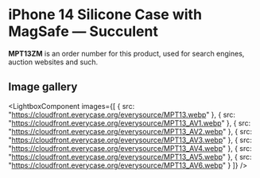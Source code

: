 
# iPhone 14 Silicone Case with MagSafe — Succulent

<Callout type='info' emoji='👉🏻'>**MPT13ZM** is an order number for this product, used for search engines, auction websites and such.</Callout>

## Image gallery

<LightboxComponent
    images={[
      {
        src: "https://cloudfront.everycase.org/everysource/MPT13.webp"
      },
      {
        src: "https://cloudfront.everycase.org/everysource/MPT13_AV1.webp"
      },
      {
        src: "https://cloudfront.everycase.org/everysource/MPT13_AV2.webp"
      },
      {
        src: "https://cloudfront.everycase.org/everysource/MPT13_AV3.webp"
      },
      {
        src: "https://cloudfront.everycase.org/everysource/MPT13_AV4.webp"
      },
      {
        src: "https://cloudfront.everycase.org/everysource/MPT13_AV5.webp"
      },
      {
        src: "https://cloudfront.everycase.org/everysource/MPT13_AV6.webp"
      }
    ]}
  />
